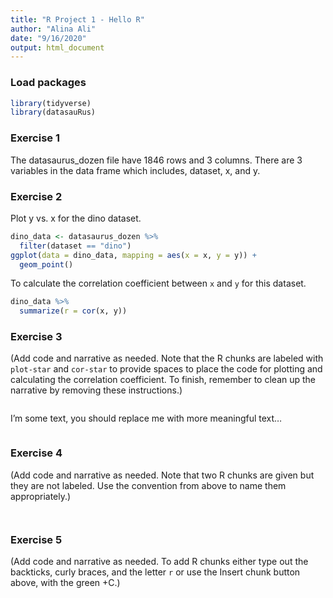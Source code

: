 ```yaml
---
title: "R Project 1 - Hello R"
author: "Alina Ali"
date: "9/16/2020"
output: html_document
---
```



### Load packages

```r
library(tidyverse) 
library(datasauRus)
```


### Exercise 1

The datasaurus_dozen file have 1846 rows and 3 columns.
There are 3 variables in the data frame which includes, dataset, x, and y.

### Exercise 2

Plot y vs. x for the dino dataset. 

```r
dino_data <- datasaurus_dozen %>%
  filter(dataset == "dino")
ggplot(data = dino_data, mapping = aes(x = x, y = y)) +
  geom_point()
```

To calculate the correlation coefficient between `x` and `y` for this dataset.

```r
dino_data %>%
  summarize(r = cor(x, y))
```

### Exercise 3

(Add code and narrative as needed. Note that the R chunks are labeled with `plot-star` and `cor-star` to provide spaces to place the code for plotting and calculating the correlation coefficient. To finish, remember to clean up the narrative by removing these instructions.)



```r


```

I'm some text, you should replace me with more meaningful text...
 
```r


```

### Exercise 4

(Add code and narrative as needed. Note that two R chunks are given but they are not labeled. Use the convention from above to name them appropriately.)

```r


```

```r


```

### Exercise 5

(Add code and narrative as needed. To add R chunks either type out the backticks, curly braces, and the letter `r` or use the Insert chunk button above, with the green +C.)